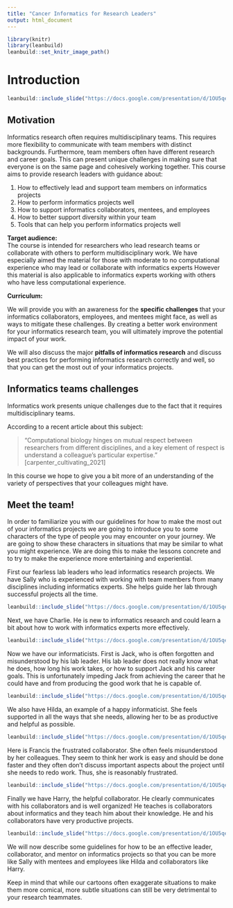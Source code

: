 ```yaml
---
title: "Cancer Informatics for Research Leaders"
output: html_document
---
```


```r
library(knitr)
library(leanbuild)
leanbuild::set_knitr_image_path()
```

# Introduction 

```r
leanbuild::include_slide("https://docs.google.com/presentation/d/1OU5qeRgN_fojGbcyu2qEdwlcKpDO6BveWtYW_u1Hqd4/export/png?id=1OU5qeRgN_fojGbcyu2qEdwlcKpDO6BveWtYW_u1Hqd4&pageid=gcf28d80132_0_418")
```

## Motivation

Informatics research often requires multidisciplinary teams. This requires more flexibility to communicate with team members with distinct backgrounds. Furthermore, team members often have different research and career goals. This can present unique challenges in making sure that everyone is on the same page and cohesively working together. This course aims to provide research leaders with guidance about:  

 1) How to effectively lead and support team members on informatics projects  
 2) How to perform informatics projects well  
 3) How to support informatics collaborators, mentees, and employees
 4) How to better support diversity within your team
 5) Tools that can help you perform informatics projects well

**Target audience:**  
The course is intended for researchers who lead research teams or collaborate with others to perform multidisciplinary work. We have especially aimed the material for those with moderate to no computational experience who may lead or collaborate with informatics experts However this material is also applicable to informatics experts working with others who have less computational experience.

**Curriculum:**  

We will provide you with an awareness for the **specific challenges** that your informatics collaborators, employees, and mentees might face, as well as ways to mitigate these challenges. By creating a better work environment for your informatics research team, you will ultimately improve the potential impact of your work. 

We will also discuss the major **pitfalls of informatics research** and discuss best practices for performing informatics research correctly and well, so that you can get the most out of your informatics projects.


## Informatics teams challenges

Informatics work presents unique challenges due to the fact that it requires multidisciplinary teams. 

According to a recent article about this subject:

> "Computational biology hinges on mutual respect between researchers from different disciplines, and a key element of respect is understand a colleague's particular expertise." [carpenter_cultivating_2021]


In this course we hope to give you a bit more of an understanding of the variety of perspectives that your colleagues might have.

## Meet the team!

In order to familiarize you with our guidelines for how to make the most out of your informatics projects we are going to introduce you to some characters of the type of people you may encounter on your journey. We are going to show these characters in situations that may be similar to what you might experience. We are doing this to make the lessons concrete and to try to make the experience more entertaining and experiential.


First our fearless lab leaders who lead informatics research projects. We have Sally who is experienced with working with team members from many disciplines including informatics experts. She helps guide her lab through successful projects all the time.


```r
leanbuild::include_slide("https://docs.google.com/presentation/d/1OU5qeRgN_fojGbcyu2qEdwlcKpDO6BveWtYW_u1Hqd4/edit#slide=id.gc53d3d234f_0_125")
```

Next, we have Charlie. He is new to informatics research and could learn a bit about how to work with informatics experts more effectively.


```r
leanbuild::include_slide("https://docs.google.com/presentation/d/1OU5qeRgN_fojGbcyu2qEdwlcKpDO6BveWtYW_u1Hqd4/edit#slide=id.gc53d3d234f_0_103")
```

Now we have our informaticists. First is Jack, who is often forgotten and misunderstood by his lab leader. His lab leader does not really know what he does, how long his work takes, or how to support Jack and his career goals. This is unfortunately impeding Jack from achieving the career that he could have and from producing the good work that he is capable of. 


```r
leanbuild::include_slide("https://docs.google.com/presentation/d/1OU5qeRgN_fojGbcyu2qEdwlcKpDO6BveWtYW_u1Hqd4/edit#slide=id.gc53d3d234f_0_11")
```

We also have Hilda, an example of a happy informaticist. She feels supported in all the ways that she needs, allowing her to be as productive and helpful as possible.


```r
leanbuild::include_slide("https://docs.google.com/presentation/d/1OU5qeRgN_fojGbcyu2qEdwlcKpDO6BveWtYW_u1Hqd4/edit#slide=id.gc53d3d234f_0_148")
```

Here is Francis the frustrated collaborator. She often feels misunderstood by her colleagues. They seem to think her work is easy and should be done faster and they often don't discuss important aspects about the project until she needs to redo work. Thus, she is reasonably frustrated.


```r
leanbuild::include_slide("https://docs.google.com/presentation/d/1OU5qeRgN_fojGbcyu2qEdwlcKpDO6BveWtYW_u1Hqd4/edit#slide=id.gc53d3d234f_0_175")
```


Finally we have Harry, the helpful collaborator. He clearly communicates with his collaborators and is well organized! He teaches is collaborators about informatics and they teach him about their knowledge.  He and his collaborators have very productive projects. 


```r
leanbuild::include_slide("https://docs.google.com/presentation/d/1OU5qeRgN_fojGbcyu2qEdwlcKpDO6BveWtYW_u1Hqd4/edit#slide=id.gc53d3d234f_0_45")
```

We will now describe some guidelines for how to be an effective leader, collaborator, and mentor on informatics projects so that you can be more like Sally with mentees and employees like Hilda and collaborators like Harry.

Keep in mind that while our cartoons often exaggerate situations to make them more comical, more subtle situations can still be very detrimental to your research teammates.

